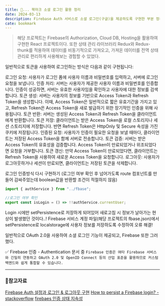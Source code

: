 ```yaml
---
title: 📝... 북마크 소셜 로그인 활용 정리
date: 2024-03-13
description: Firebase Auth 서비스로 소셜 로그인(구글)을 제공하도록 구현한 부분 정리하기
cate: bookmark
---
```


> 해당 프로젝트는 Firebase의 Authorization, Cloud DB, Hosting을 활용하여 구현한 React 프로젝트이다.
> 또한 상태 관리 라이브러리 Redux와 Redux-thunk를 적용하여 데이터를 비동기적으로 가져오고,
> 가져온 데이터를 전역 상태 관리로 편리하게 사용해보는 경험할 수 있었다.

일반적으로 토큰을 사용하여 로그인하는 방식은 다음과 같이 구현됩니다:

로그인 요청: 사용자가 로그인 폼에 사용자 이름과 비밀번호를 입력하고, 서버에 로그인 요청을 보냅니다.
인증 처리: 서버는 사용자가 제공한 사용자 이름과 비밀번호를 인증합니다. 인증이 성공하면, 서버는 유효한 사용자임을 확인하고 사용자에 대한 정보를 검색합니다.
토큰 생성: 서버는 사용자의 정보를 기반으로 Access Token과 Refresh Token을 생성합니다. 이때, Access Token은 일반적으로 짧은 유효기간을 가지고 있고, Refresh Token은 Access Token을 새로 발급하기 위한 장기적인 인증을 위해 사용됩니다.
토큰 반환: 서버는 생성된 Access Token과 Refresh Token을 클라이언트에게 반환합니다.
토큰 저장: 클라이언트는 받은 Access Token을 로컬 스토리지나 세션 스토리지에 저장합니다. 반면 Refresh Token은 HttpOnly 및 Secure 속성을 가진 쿠키에 저장됩니다.
인증된 요청: 사용자가 인증이 필요한 요청을 보낼 때마다, 클라이언트는 저장된 Access Token을 함께 서버로 전송합니다.
토큰 검증: 서버는 받은 Access Token의 유효성을 검증합니다. Access Token이 만료되었거나 위조되었다면 요청을 거부합니다.
토큰 갱신: 만약 Access Token이 만료되었다면, 클라이언트는 Refresh Token을 사용하여 새로운 Access Token을 요청합니다.
로그아웃: 사용자가 로그아웃하거나 세션이 만료되면, 클라이언트는 저장된 토큰을 삭제합니다.

로그인 인증방식 다시 구현하기 (로그인 여부 확인 후 넘어가도록 route 컴포넌트를 만들어 감싸주었는데 boolean값을 반환할
조건이 적절하지 않음)

```js
import { authService } from "../fbase";

//로그인 여부 확인
export const isLogin = () => !!authService.currentUser;
```

Login 시에만 setPersistence로 저장하게 되어있어 새로고침 시 정보가 날아가는 현상이 발생했던 것이다..!
Firebase 서비스 계정 파일(해당 프로젝트의 fbase.json)에서 setPersistence로 localstorage에 사용자 정보를 저장하도록
수정하여 오류 해결!

일반적으로 OAuth 2.0을 사용하여 소셜 로그인 기능이 제공되고, Firebase 또한 그러했다.

✅ Firebase 인증 - Authentication 문서 중
`Firebase 인증은 여타 Firebase 서비스와 긴밀히 연동하고 OAuth 2.0 및 OpenID Connect 등의 산업 표준을 활용하므로 커스텀 백엔드와 쉽게 통합할 수 있습니다.`

<hr />

### 📌참고자료

[Firebase Auth 설정과 로그인 & 로그아웃 구현](https://thisyujeong.dev/blog/firebase-auth)
[How to persist a Firebase login? - stackoverflow](https://stackoverflow.com/questions/42878179/how-to-persist-a-firebase-login)
[firebaes 인증 상태 지속성](https://firebase.google.com/docs/auth/web/auth-state-persistence?hl=ko)
